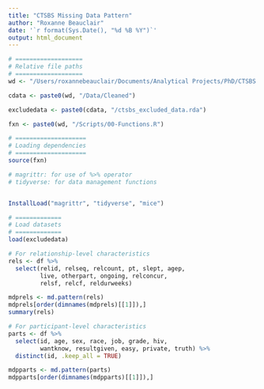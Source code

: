 ```yaml
---
title: "CTSBS Missing Data Pattern"
author: "Roxanne Beauclair"
date: '`r format(Sys.Date(), "%d %B %Y")`'
output: html_document
---
```



```r
# ===================
# Relative file paths
# ===================
wd <- "/Users/roxannebeauclair/Documents/Analytical Projects/PhD/CTSBS Age Mixing/Analysis"

cdata <- paste0(wd, "/Data/Cleaned")

excludedata <- paste0(cdata, "/ctsbs_excluded_data.rda")

fxn <- paste0(wd, "/Scripts/00-Functions.R")

# ====================
# Loading dependencies
# ====================
source(fxn)

# magrittr: for use of %>% operator
# tidyverse: for data management functions


InstallLoad("magrittr", "tidyverse", "mice")

# =============
# Load datasets
# =============
load(excludedata)

```

```r

# For relationship-level characteristics
rels <- df %>%
  select(relid, relseq, relcount, pt, slept, agep, 
         live, otherpart, ongoing, relconcur, 
         relsf, relcf, reldurweeks) 

mdprels <- md.pattern(rels)
mdprels[order(dimnames(mdprels)[[1]]),]
summary(rels)

# For participant-level characteristics
parts <- df %>%
  select(id, age, sex, race, job, grade, hiv, 
         wantknow, resultgiven, easy, private, truth) %>%
  distinct(id, .keep_all = TRUE)

mdpparts <- md.pattern(parts)
mdpparts[order(dimnames(mdpparts)[[1]]),]


```

